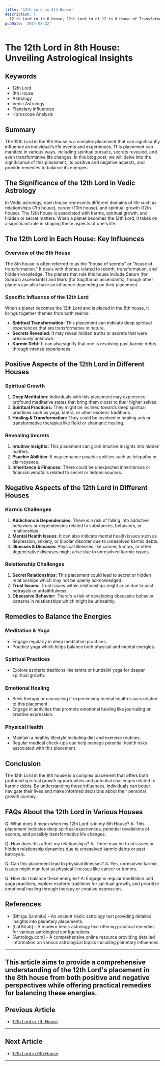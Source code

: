 ```yaml
---
title: '12th Lord in 8th House'
description: |
  12 th Lord in in 8 House, 12th Lord in of 12 in 8 House of Transformation in Vedic astrology
pubDate: '2024-08-22'
---
```


# The 12th Lord in 8th House: Unveiling Astrological Insights

## Keywords

- 12th Lord
- 8th House
- Astrology
- Vedic Astrology
- Planetary Influences
- Horoscope Analysis

## Summary

The 12th Lord in the 8th House is a complex placement that can significantly influence an individual's life events and experiences. This placement can manifest in various ways, including spiritual pursuits, secrets revealed, and even transformative life changes. In this blog post, we will delve into the significance of this placement, its positive and negative aspects, and provide remedies to balance its energies.

## The Significance of the 12th Lord in Vedic Astrology

In Vedic astrology, each house represents different domains of life such as relationships (7th house), career (10th house), and spiritual growth (12th house). The 12th house is associated with karma, spiritual growth, and hidden or secret matters. When a planet becomes the 12th Lord, it takes on a significant role in shaping these aspects of one's life.

## The 12th Lord in Each House: Key Influences

### Overview of the 8th House

The 8th house is often referred to as the "house of secrets" or "house of transformation." It deals with themes related to rebirth, transformation, and hidden knowledge. The planets that rule this house include Saturn (for Scorpio ascendants) and Mars (for Sagittarius ascendants), though other planets can also have an influence depending on their placement.

### Specific Influence of the 12th Lord

When a planet becomes the 12th Lord and is placed in the 8th house, it brings together themes from both realms:
- **Spiritual Transformation:** This placement can indicate deep spiritual experiences that are transformative in nature.
- **Secrets Revealed:** It may reveal hidden truths or secrets that were previously unknown.
- **Karmic Debt:** It can also signify that one is resolving past karmic debts through intense experiences.

## Positive Aspects of the 12th Lord in Different Houses

### Spiritual Growth

1. **Deep Meditation:** Individuals with this placement may experience profound meditative states that bring them closer to their higher selves.
2. **Spiritual Practices:** They might be inclined towards deep spiritual practices such as yoga, tantra, or other esoteric traditions.
3. **Healing & Transformation:** They could be involved in healing arts or transformative therapies like Reiki or shamanic healing.

### Revealing Secrets

1. **Intuitive Insights:** This placement can grant intuitive insights into hidden matters.
2. **Psychic Abilities:** It may enhance psychic abilities such as telepathy or clairvoyance.
3. **Inheritance & Finances:** There could be unexpected inheritances or financial windfalls related to secret or hidden sources.

## Negative Aspects of the 12th Lord in Different Houses

### Karmic Challenges

1. **Addictions & Dependencies:** There is a risk of falling into addictive behaviors or dependencies related to substances, behaviors, or relationships.
2. **Mental Health Issues:** It can also indicate mental health issues such as depression, anxiety, or bipolar disorder due to unresolved karmic debts.
3. **Illnesses & Diseases:** Physical illnesses like cancer, tumors, or other degenerative diseases might arise due to unresolved karmic issues.

### Relationship Challenges

1. **Secret Relationships:** This placement could lead to secret or hidden relationships which may not be openly acknowledged.
2. **Trust Issues:** Trust issues within relationships might arise due to past betrayals or unfaithfulness.
3. **Obsessive Behavior:** There's a risk of developing obsessive behavior patterns in relationships which might be unhealthy.

## Remedies to Balance the Energies

### Meditation & Yoga

- Engage regularly in deep meditation practices.
- Practice yoga which helps balance both physical and mental energies.

### Spiritual Practices

- Explore esoteric traditions like tantra or kundalini yoga for deeper spiritual growth.

### Emotional Healing

- Seek therapy or counseling if experiencing mental health issues related to this placement.
- Engage in activities that promote emotional healing like journaling or creative expression.

### Physical Health

- Maintain a healthy lifestyle including diet and exercise routines.
- Regular medical check-ups can help manage potential health risks associated with this placement.

## Conclusion

The 12th Lord in the 8th house is a complex placement that offers both profound spiritual growth opportunities and potential challenges related to karmic debts. By understanding these influences, individuals can better navigate their lives and make informed decisions about their personal growth journey.

## FAQs About the 12th Lord in Various Houses

Q: What does it mean when my 12th Lord is in my 8th House?
A: This placement indicates deep spiritual experiences, potential revelations of secrets, and possibly transformative life changes.

Q: How does this affect my relationships?
A: There may be trust issues or hidden relationship dynamics due to unresolved karmic debts or past betrayals.

Q: Can this placement lead to physical illnesses?
A: Yes, unresolved karmic issues might manifest as physical illnesses like cancer or tumors.

Q: How do I balance these energies?
A: Engage in regular meditation and yoga practices, explore esoteric traditions for spiritual growth, and prioritize emotional healing through therapy or creative expression.

## References

- [Bhrigu Samhita] - An ancient Vedic astrology text providing detailed insights into planetary placements.
- [Lal Kitab] - A modern Vedic astrology text offering practical remedies for various astrological configurations.
- [Astrology.com] - A comprehensive online resource providing detailed information on various astrological topics including planetary influences.

---

This article aims to provide a comprehensive understanding of the 12th Lord's placement in the 8th house from both positive and negative perspectives while offering practical remedies for balancing these energies.
---

## Previous Article
- [12th Lord in 7th House](/blogs-md/1012_12th_Lord_in_all_Houses/101207_12th_Lord_in_7th_House.md)

---

## Next Article
- [12th Lord in 9th House](/blogs-md/1012_12th_Lord_in_all_Houses/101209_12th_Lord_in_9th_House.md)

---

